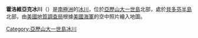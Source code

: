{{coord|71|22|S|72|9|W|source:GNIS|display=title}}

'''霍洛維亞克冰川'''（{{lang-en|Holoviak Glacier}}）是[[南極洲|南極洲]]的[[冰川|冰川]]，位於[[亞歷山大一世島|亞歷山大一世島]]北部，處於[[貝多芬半島|貝多芬半島]]北部，由[[美國地質調查局|美國地質調查局]]根據[[美國海軍|美國海軍]]的空中照片繪入地圖。

{{DEFAULTSORT:Holoviak Glacier}}
[[Category:亞歷山大一世島冰川|Category:亞歷山大一世島冰川]]


{{AlexanderIsland-geo-stub}}